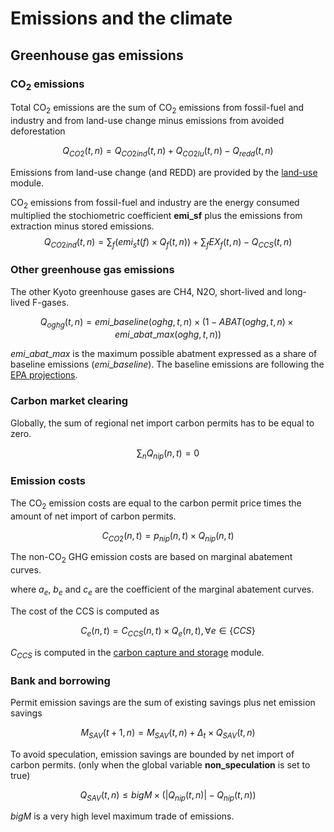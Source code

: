# Emissions and the climate
 
## Greenhouse gas emissions

### CO~2~ emissions

Total CO~2~ emissions are the sum of CO~2~ emissions from fossil-fuel and industry and from land-use change
minus emissions from avoided deforestation

$$
    Q_{CO2}(t,n) = Q_{CO2ind}(t,n) + Q_{CO2lu}(t,n) - Q_{redd}(t,n)
$$

Emissions from land-use change (and REDD) are provided by the [land-use](mod_landuse) module.

CO~2~ emissions from fossil-fuel and industry are the energy consumed multiplied the stochiometric coefficient **emi_sf** plus the emissions from extraction minus stored emissions.
$$
    Q_{CO2ind}(t,n) = \sum_f \left( emi_st(f)\times Q_f(t,n) \right) +
                      \sum_f EX_f(t,n) -
                      Q_{CCS}(t,n)
$$


### Other greenhouse gas emissions

The other Kyoto greenhouse gases are CH4, N2O, short-lived and long-lived F-gases.

$$
    Q_{oghg}(t,n) = emi\_baseline(oghg,t,n) \times (1 - ABAT(oghg,t,n) \times emi\_abat\_max(oghg,t,n))
$$

$emi\_abat\_max$ is the maximum possible abatment expressed as a share of baseline emissions ($emi\_baseline$). The baseline emissions are following the [ EPA projections](http://www.epa.gov/climatechange/EPAactivities/economics/nonco2projections.html).

### Carbon market clearing

Globally, the sum of regional net import carbon permits 
has to be equal to zero.

$$
    \sum_n Q_{nip}(n,t) = 0
$$

### Emission costs

The CO~2~ emission costs are equal 
to the carbon permit price times the amount of net import of carbon permits.

$$
    C_{CO2}(n,t) = p_{nip}(n,t) \times Q_{nip}(n,t)
$$

The non-CO~2~ GHG emission costs are based on marginal abatement curves.

\begin{align*}
    C_{e}(n,t) =& ref_e(n,t) \times \overline{abat}_e(n,t) \times
                 \left(
                    a_e \times ABAT_e(n,t) +
                    \frac{b_e}{c_e} \times 
                    \exp\left(
                          c_e \times ABAT_e(n,t) - 1
                        \right)
                 \right), \\& \forall e \in \{CH_4, N_2O, slf, llf\}
\end{align*}
where $a_e$, $b_e$ and $c_e$ are the coefficient of
the  marginal abatement curves.


The cost of the CCS is computed as

$$
    C_{e}(n,t) = C_{CCS}(n,t) \times Q_{e}(n,t), \forall e \in \{CCS\}
$$

$C_{CCS}$ is computed in the [carbon capture and storage](mod_ccs) module.


### Bank and borrowing

Permit emission savings are the sum of existing savings plus net emission savings

$$
    M_{SAV}(t+1,n) = M_{SAV}(t,n) + \Delta_t \times Q_{SAV}(t,n)
$$

To avoid speculation,
emission savings are bounded by net import of carbon permits.
(only when the global variable **non_speculation** is set to true)  

$$
    Q_{SAV}(t,n) \le  bigM \times \left( |Q_{nip}(t,n)| - Q_{nip}(t,n) \right)
$$

$bigM$ is a very high level maximum trade of emissions. 

